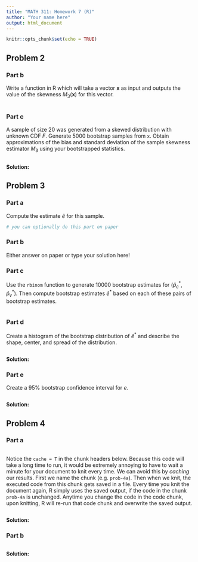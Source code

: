 ```yaml
---
title: "MATH 311: Homework 7 (R)"
author: "Your name here"
output: html_document
---
```


```r
knitr::opts_chunk$set(echo = TRUE)
```

## Problem 2

### Part b

Write a function in R which will take a vector $\mathbf{x}$ as input and outputs the value of the skewness $M_{3}(\mathbf{x})$ for this vector.

```r

```

### Part c

A sample of size 20 was generated from a skewed distribution with unknown CDF $F$. Generate 5000 bootstrap samples from `x`. Obtain approximations of the bias and standard deviation of the sample skewness estimator $M_{3}$ using your bootstrapped statistics.

```r

```

**Solution:**

## Problem 3

### Part a

Compute the estimate $\hat{e}$ for this sample.

```r
# you can optionally do this part on paper
```

### Part b

Either answer on paper or type your solution here!

### Part c

Use the `rbinom` function to generate 10000 bootstrap estimates for $(\hat{p}_{c}^{*}, \hat{p}_{v}^{*})$. Then compute bootstrap estimates $\hat{e}^{*}$ based on each of these pairs of bootstrap estimates. 

```r

```

### Part d

Create a histogram of the bootstrap distribution of $\hat{e}^{*}$ and describe the shape, center, and spread of the distribution.

```r

```

**Solution:** 

### Part e

Create a 95% bootstrap confidence interval for $e$.

```r

```

**Solution:** 

## Problem 4

### Part a


```r

```

Notice the `cache = T` in the chunk headers below. Because this code will take a long time to run, it would be extremely annoying to have to wait a minute for your document to knit every time. We can avoid this by *caching* our results. First we name the chunk (e.g. `prob-4a`). Then when we knit, the executed code from this chunk gets saved in a file. Every time you knit the document again, R simply uses the saved output, if the code in the chunk `prob-4a` is unchanged. Anytime you change the code in the code chunk, upon knitting, R will re-run that code chunk and overwrite the saved output.

```r

```

**Solution:**


### Part b

```r

```

**Solution:** 
